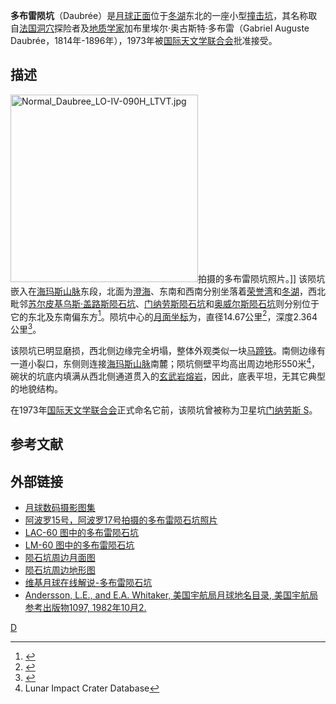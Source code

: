 {{lunar crater data|
 image=Daubree crater 4090 h2.jpg|
 caption=[[月球轨道器4号|月球轨道器4号]]拍摄的图像|
 latitude=15.73|
 N_or_S=N|
 longitude=14.75|
 E_or_W=E|
 diameter=14.67公里|
 depth=2.364公里|
 colong=348|
 eponym=加布里埃尔·奥古斯特·多布雷}}
'''多布雷陨坑'''（Daubrée）是[[月球正面|月球正面]]位于[[冬湖|冬湖]]东北的一座小型[[撞击坑|撞击坑]]，其名称取自[[法国|法国]][[洞穴|洞穴]]探险者及[[地质学家|地质学家]]加布里埃尔·奥古斯特·多布雷（Gabriel Auguste Daubrée，1814年-1896年），1973年被[[国际天文学联合会|国际天文学联合会]]批准接受。

==描述==
[[Image:Normal_Daubree_LO-IV-090H_LTVT.jpg|300px]]拍摄的多布雷陨坑照片。]]
该陨坑嵌入在[[海玛斯山脉|海玛斯山脉]]东段，北面为[[澄海|澄海]]、东南和西南分别坐落着[[荣誉湾|荣誉湾]]和[[冬湖|冬湖]]，西北毗邻[[苏尔皮基乌斯·盖路斯陨石坑|苏尔皮基乌斯·盖路斯陨石坑]]、[[门纳劳斯陨石坑|门纳劳斯陨石坑]]和[[奥威尔斯陨石坑|奥威尔斯陨石坑]]则分别位于它的东北及东南偏东方<ref>{{Cite web |url=http://planetarynames.wr.usgs.gov/images/Lunar/lac_60_lo.pdf |title=Crater Daubrée on LAC-60 map |accessdate=2016-05-30 |archive-date=2012-05-05 |archive-url=https://www.webcitation.org/67QndhdBR?url=http://planetarynames.wr.usgs.gov/images/Lunar/lac_60_lo.pdf |dead-url=no }}</ref>。陨坑中心的[[月面坐标|月面坐标]]为{{Coord|15.73|S|14.75|E|globe:Moon|nogoogle=1|noosm=1}}，直径14.67公里<ref name="IAU">{{Cite web |url=http://planetarynames.wr.usgs.gov/Feature/1424 |title=Directory of the International Astronomical Union |accessdate=2016-05-30 |archive-date=2015-03-05 |archive-url=https://archive.today/20150305212507/http://planetarynames.wr.usgs.gov/Feature/1424 |dead-url=no }}</ref>，深度2.364公里<ref>{{Cite web |url=http://fisherka.csolutionshosting.net/astronote/plan/craterdepth/html/CraterDepthFeatureNameWestfall.html |title=John E. Westfall's Atlas of the Lunar Terminator, Cambridge Univ. Press (2000) |accessdate=2016-05-30 |archive-date=2014-12-18 |archive-url=https://archive.today/20141218234310/http://fisherka.csolutionshosting.net/astronote/plan/craterdepth/html/CraterDepthFeatureNameWestfall.html |dead-url=yes }}</ref>。

该陨坑已明显磨损，西北侧边缘完全坍塌，整体外观类似一块[[马蹄铁|马蹄铁]]。南侧边缘有一道小裂口，东侧则连接[[海玛斯山脉|海玛斯山脉]]南麓；陨坑侧壁平均高出周边地形550米<ref name=LICD>Lunar Impact Crater Database</ref>，碗状的坑底内填满从西北侧通道贯入的[[玄武岩|玄武岩]][[熔岩|熔岩]]，因此，底表平坦，无其它典型的地貌结构。

在1973年[[国际天文学联合会|国际天文学联合会]]正式命名它前，该陨坑曾被称为卫星坑[[门纳劳斯陨石坑|门纳劳斯 S]]。{{clear}}
==参考文献==
{{reflist}}
==外部链接==
* [http://www.lpi.usra.edu/resources/lunar_orbiter/bin/srch_nam.shtml?Daubree%7C0 月球数码摄影图集] {{Wayback|url=http://www.lpi.usra.edu/resources/lunar_orbiter/bin/srch_nam.shtml?Daubree%7C0 |date=20201127012541 }}
* [http://www.lpi.usra.edu/resources/apollo/search/feature/?feature=Menelaus%20S 阿波罗15号，阿波罗17号拍摄的多布雷陨石坑照片] {{Wayback|url=http://www.lpi.usra.edu/resources/apollo/search/feature/?feature=Menelaus%20S |date=20201127014821 }}
* [http://www.lpi.usra.edu/resources/mapcatalog/LAC/lac60/ LAC-60 图中的多布雷陨石坑]{{Wayback|url=http://www.lpi.usra.edu/resources/mapcatalog/LAC/lac60/ |date=20160303220727 }}
* [http://www.lpi.usra.edu/resources/mapcatalog/LM/lm60/ LM-60 图中的多布雷陨石坑]{{Wayback|url=http://www.lpi.usra.edu/resources/mapcatalog/LM/lm60/ |date=20170428044342 }}
* [http://www.lpi.usra.edu/resources/mapcatalog/usgs/I510/ 陨石坑周边月面图]{{Wayback|url=http://www.lpi.usra.edu/resources/mapcatalog/usgs/I510/ |date=20160304084756 }}
* [http://www.lpi.usra.edu/resources/mapcatalog/LTO/lto60a1_1/ 陨石坑周边地形图] {{Wayback|url=http://www.lpi.usra.edu/resources/mapcatalog/LTO/lto60a1_1/ |date=20201127012504 }}
* [http://the-moon.wikispaces.com/Daubrée 维基月球在线解说-多布雷陨石坑] {{Wayback|url=http://the-moon.wikispaces.com/Daubr%C3%A9e |date=20180530160657 }}
* [http://planet4589.org/astro/lunar/RP-1097.pdf Andersson, L.E., and E.A. Whitaker, 美国宇航局月球地名目录, 美国宇航局参考出版物1097, 1982年10月2.]{{Wayback|url=http://planet4589.org/astro/lunar/RP-1097.pdf |date=20141006125838 }}

[[Category:月球环形山|D]]
{{月球環形山 (C-F)}}